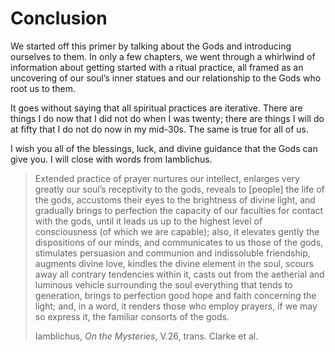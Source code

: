 # Conclusion

We started off this primer by talking about the Gods and introducing ourselves to them. In only a few chapters, we went through a whirlwind of information about getting started with a ritual practice, all framed as an uncovering of our soul’s inner statues and our relationship to the Gods who root us to them.

It goes without saying that all spiritual practices are iterative. There are things I do now that I did not do when I was twenty; there are things I will do at fifty that I do not do now in my mid-30s. The same is true for all of us.

I wish you all of the blessings, luck, and divine guidance that the Gods can give you. I will close with words from Iamblichus.

> Extended practice of prayer nurtures our intellect, enlarges very greatly our soul's receptivity to the gods, reveals to [people] the life of the gods, accustoms their eyes to the brightness of divine light, and gradually brings to perfection the capacity of our faculties for contact with the gods, until it leads us up to the highest level of consciousness (of which we are capable); also, it elevates gently the dispositions of our minds, and communicates to us those of the gods, stimulates persuasion and communion and indissoluble friendship, augments divine love, kindles the divine element in the soul, scours away all contrary tendencies within it, casts out from the aetherial and luminous vehicle surrounding the soul everything that tends to generation, brings to perfection good hope and faith concerning the light; and, in a word, it renders those who employ prayers, if we may so express it, the familiar consorts of the gods.
>
>Iamblichus, *On the Mysteries*, V.26, trans. Clarke et al.
